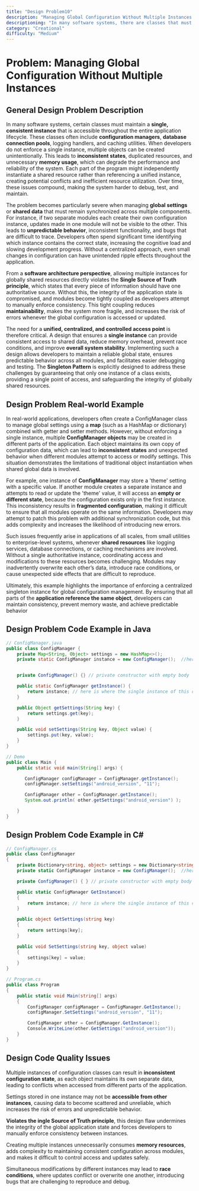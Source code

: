 ```yaml
---
title: "Design Problem10"
description: "Managing Global Configuration Without Multiple Instances..."
descriptioning: "In many software systems, there are classes that must have a single, consistent instance throughout the entire application lifecycle. These include configuration managers, database connection pools, logging handlers, or caching utilities. Without proper design, developers often create multiple instances of these classes unintentionally, leading to inconsistent states, duplicated resources, and unnecessary memory usage..."
category: "Creational"
difficulty: "Medium"
---
```


# Problem: <text>Managing Global Configuration Without Multiple Instances</text>
  
## <div>General Design Problem Description</div>

In many software systems, certain classes must maintain a **single, consistent instance** that is accessible throughout the entire application lifecycle. These classes often include **configuration managers**, **database connection pools**, logging handlers, and caching utilities. When developers do not enforce a single instance, multiple objects can be created unintentionally. This leads to **inconsistent states**, duplicated resources, and unnecessary **memory usage**, which can degrade the performance and reliability of the system. Each part of the program might independently instantiate a shared resource rather than referencing a unified instance, creating potential conflicts and inefficient resource utilization. Over time, these issues compound, making the system harder to debug, test, and maintain.

The problem becomes particularly severe when managing **global settings** or **shared data** that must remain synchronized across multiple components. For instance, if two separate modules each create their own configuration instance, updates made in one module will not be visible to the other. This leads to **unpredictable behavior**, inconsistent functionality, and bugs that are difficult to trace. Developers often spend significant time identifying which instance contains the correct state, increasing the cognitive load and slowing development progress. Without a centralized approach, even small changes in configuration can have unintended ripple effects throughout the application.

From a **software architecture perspective**, allowing multiple instances for globally shared resources directly violates the **Single Source of Truth principle**, which states that every piece of information should have one authoritative source. Without this, the integrity of the application state is compromised, and modules become tightly coupled as developers attempt to manually enforce consistency. This tight coupling reduces **maintainability**, makes the system more fragile, and increases the risk of errors whenever the global configuration is accessed or updated.

The need for a **unified, centralized, and controlled access point** is therefore critical. A design that ensures a **single instance** can provide consistent access to shared data, reduce memory overhead, prevent race conditions, and improve **overall system stability**. Implementing such a design allows developers to maintain a reliable global state, ensures predictable behavior across all modules, and facilitates easier debugging and testing. The **Singleton Pattern** is explicitly designed to address these challenges by guaranteeing that only one instance of a class exists, providing a single point of access, and safeguarding the integrity of globally shared resources.
## <div>Design Problem Real-world Example</div>

In real-world applications, developers often create a <span>ConfigManager</span> class to manage global settings using a **map** (such as a HashMap or dictionary) combined with getter and setter methods. However, without enforcing a single instance, multiple **ConfigManager objects** may be created in different parts of the application. Each object maintains its own copy of configuration data, which can lead to **inconsistent states** and unexpected behavior when different modules attempt to access or modify settings. This situation demonstrates the limitations of traditional object instantiation when shared global data is involved.

For example, one instance of **ConfigManager** may store a '<span>theme</span>' setting with a specific value. If another module creates a separate instance and attempts to read or update the 'theme' value, it will access an **empty or different state**, because the configuration exists only in the first instance. This inconsistency results in **fragmented configuration**, making it difficult to ensure that all modules operate on the same information. Developers may attempt to patch this problem with additional synchronization code, but this adds complexity and increases the likelihood of introducing new errors.

Such issues frequently arise in applications of all scales, from small utilities to enterprise-level systems, whenever **shared resources** like logging services, database connections, or caching mechanisms are involved. Without a single authoritative instance, coordinating access and modifications to these resources becomes challenging. Modules may inadvertently overwrite each other’s data, introduce race conditions, or cause unexpected side effects that are difficult to reproduce.

Ultimately, this example highlights the importance of enforcing a centralized singleton instance for global configuration management. By ensuring that all parts of the **application reference the same object**, developers can maintain consistency, prevent memory waste, and achieve predictable behavior

## <div>Design Problem Code Example in Java</div> 

```java
// ConfigManager.java
public class ConfigManager {
    private Map<String, Object> settings = new HashMap<>();
    private static ConfigManager instance = new ConfigManager();  //here we are initializing the single instance of this class


    private ConfigManager() {} // private constructor with empty body

    public static ConfigManager getInstance() {
        return instance; // here is where the single instance of this class is shared
    }

    public Object getSettings(String key) {
        return settings.get(key);
    }

    public void setSettings(String key, Object value) {
        settings.put(key, value);
    }
}

// Demo
public class Main {
    public static void main(String[] args) {

       ConfigManager configManager = ConfigManager.getInstance();
       configManager.setSettings("android_version", "11");

       ConfigManager other = ConfigManager.getInstance(); 
       System.out.println( other.getSettings("android_version") );

    }
}    


```

## <div>Design Problem Code Example in C#</div>

```csharp
// ConfigManager.cs
public class ConfigManager 
{
    private Dictionary<string, object> settings = new Dictionary<string, object>();
    private static ConfigManager instance = new ConfigManager();  //here we are initializing the single instance of this class

    private ConfigManager() { } // private constructor with empty body

    public static ConfigManager GetInstance() 
    {
        return instance; // here is where the single instance of this class is shared
    }

    public object GetSettings(string key) 
    {
        return settings[key];
    }

    public void SetSettings(string key, object value) 
    {
        settings[key] = value;
    }
}

// Program.cs
public class Program 
{
    public static void Main(string[] args) 
    {
        ConfigManager configManager = ConfigManager.GetInstance();
        configManager.SetSettings("android_version", "11");

        ConfigManager other = ConfigManager.GetInstance();
        Console.WriteLine(other.GetSettings("android_version"));
    }
}

```

## <div>Design Code Quality Issues</div>

Multiple instances of configuration classes can result in **inconsistent configuration state**, as each object maintains its own separate data, leading to conflicts when accessed from different parts of the application.

Settings stored in one instance may not be **accessible from other instances**, causing data to become scattered and unreliable, which increases the risk of errors and unpredictable behavior.

**Violates the ingle Source of Truth principle**, this design flaw undermines the integrity of the global application state and forces developers to manually enforce consistency between instances.

Creating multiple instances unnecessarily consumes **memory resources**, adds complexity to maintaining consistent configuration across modules, and makes it difficult to control access and updates safely.

Simultaneous modifications by different instances may lead to **race conditions**, where updates conflict or overwrite one another, introducing bugs that are challenging to reproduce and debug.


